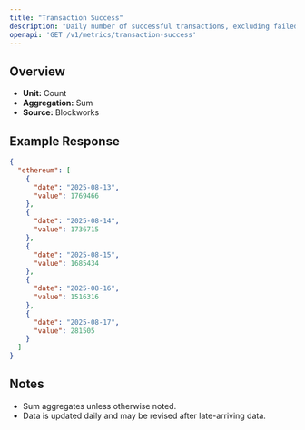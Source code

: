 ```yaml
---
title: "Transaction Success"
description: "Daily number of successful transactions, excluding failed transactions."
openapi: 'GET /v1/metrics/transaction-success'
---
```


## Overview

- **Unit:** Count
- **Aggregation:** Sum
- **Source:** Blockworks

## Example Response

```json
{
  "ethereum": [
    {
      "date": "2025-08-13",
      "value": 1769466
    },
    {
      "date": "2025-08-14",
      "value": 1736715
    },
    {
      "date": "2025-08-15",
      "value": 1685434
    },
    {
      "date": "2025-08-16",
      "value": 1516316
    },
    {
      "date": "2025-08-17",
      "value": 281505
    }
  ]
}
```

## Notes
- Sum aggregates unless otherwise noted.
- Data is updated daily and may be revised after late-arriving data.
